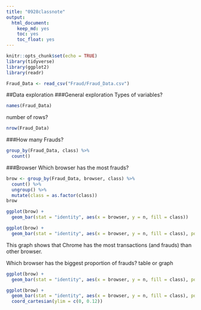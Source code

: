 ```yaml
---
title: "0928classnote"
output: 
  html_document:
    keep_md: yes
    toc: yes
    toc_float: yes
---
```


```r
knitr::opts_chunk$set(echo = TRUE)
library(tidyverse)
library(ggplot2)
library(readr)
```

```r
Fraud_Data <- read_csv("Fraud/Fraud_Data.csv")
```

##Data exploration
###General exploration
Types of variables?
```r
names(Fraud_Data)
```
number of rows?
```r
nrow(Fraud_Data)
```
###How many Frauds?
```r
group_by(Fraud_Data, class) %>%
  count()
```
###Browser
Which browser has the most frauds?
```r
brow <- group_by(Fraud_Data, browser, class) %>%
  count() %>%
  ungroup() %>%
  mutate(class = as.factor(class))
brow
```
```r
ggplot(brow) +
  geom_bar(stat = "identity", aes(x = browser, y = n, fill = class))
```

```r
ggplot(brow) +
  geom_bar(stat = "identity", aes(x = browser, y = n, fill = class), position = "dodge")
```
This graph shows that Chrome has the most transactions (and frauds) than other browser.

Which browser has the biggest proportion of frauds?
table or graph
```r
ggplot(brow) +
  geom_bar(stat = "identity", aes(x = browser, y = n, fill = class), position = "fill") 
```

```r
ggplot(brow) +
  geom_bar(stat = "identity", aes(x = browser, y = n, fill = class), position = "fill")  +
  coord_cartesian(ylim = c(0, 0.12))
```

